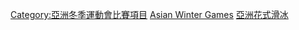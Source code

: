 [[Category:亞洲冬季運動會比賽項目|Category:亞洲冬季運動會比賽項目]]
[[Category:綜合運動會花式滑冰比賽|Asian Winter Games]]
[[Category:亞洲花式滑冰|]]